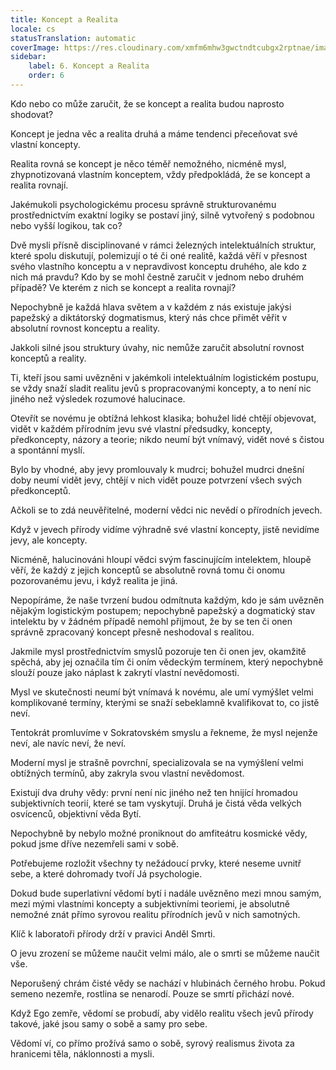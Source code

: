 ```yaml
---
title: Koncept a Realita
locale: cs
statusTranslation: automatic
coverImage: https://res.cloudinary.com/xmfm6mhw3gwctndtcubgx2rptnae/image/upload/v1741354419/small_cover_la_gran_rebelion_28716e29d2.webp
sidebar:
    label: 6. Koncept a Realita
    order: 6
---
```

Kdo nebo co může zaručit, že se koncept a realita budou naprosto shodovat?

Koncept je jedna věc a realita druhá a máme tendenci přeceňovat své vlastní koncepty.

Realita rovná se koncept je něco téměř nemožného, nicméně mysl, zhypnotizovaná vlastním konceptem, vždy předpokládá, že se koncept a realita rovnají.

Jakémukoli psychologickému procesu správně strukturovanému prostřednictvím exaktní logiky se postaví jiný, silně vytvořený s podobnou nebo vyšší logikou, tak co?

Dvě mysli přísně disciplinované v rámci železných intelektuálních struktur, které spolu diskutují, polemizují o té či oné realitě, každá věří v přesnost svého vlastního konceptu a v nepravdivost konceptu druhého, ale kdo z nich má pravdu? Kdo by se mohl čestně zaručit v jednom nebo druhém případě? Ve kterém z nich se koncept a realita rovnají?

Nepochybně je každá hlava světem a v každém z nás existuje jakýsi papežský a diktátorský dogmatismus, který nás chce přimět věřit v absolutní rovnost konceptu a reality.

Jakkoli silné jsou struktury úvahy, nic nemůže zaručit absolutní rovnost konceptů a reality.

Ti, kteří jsou sami uvězněni v jakémkoli intelektuálním logistickém postupu, se vždy snaží sladit realitu jevů s propracovanými koncepty, a to není nic jiného než výsledek rozumové halucinace.

Otevřít se novému je obtížná lehkost klasika; bohužel lidé chtějí objevovat, vidět v každém přírodním jevu své vlastní předsudky, koncepty, předkoncepty, názory a teorie; nikdo neumí být vnímavý, vidět nové s čistou a spontánní myslí.

Bylo by vhodné, aby jevy promlouvaly k mudrci; bohužel mudrci dnešní doby neumí vidět jevy, chtějí v nich vidět pouze potvrzení všech svých předkonceptů.

Ačkoli se to zdá neuvěřitelné, moderní vědci nic nevědí o přírodních jevech.

Když v jevech přírody vidíme výhradně své vlastní koncepty, jistě nevidíme jevy, ale koncepty.

Nicméně, halucinováni hloupí vědci svým fascinujícím intelektem, hloupě věří, že každý z jejich konceptů se absolutně rovná tomu či onomu pozorovanému jevu, i když realita je jiná.

Nepopíráme, že naše tvrzení budou odmítnuta každým, kdo je sám uvězněn nějakým logistickým postupem; nepochybně papežský a dogmatický stav intelektu by v žádném případě nemohl přijmout, že by se ten či onen správně zpracovaný koncept přesně neshodoval s realitou.

Jakmile mysl prostřednictvím smyslů pozoruje ten či onen jev, okamžitě spěchá, aby jej označila tím či oním vědeckým termínem, který nepochybně slouží pouze jako náplast k zakrytí vlastní nevědomosti.

Mysl ve skutečnosti neumí být vnímavá k novému, ale umí vymýšlet velmi komplikované termíny, kterými se snaží sebeklamně kvalifikovat to, co jistě neví.

Tentokrát promluvíme v Sokratovském smyslu a řekneme, že mysl nejenže neví, ale navíc neví, že neví.

Moderní mysl je strašně povrchní, specializovala se na vymýšlení velmi obtížných termínů, aby zakryla svou vlastní nevědomost.

Existují dva druhy vědy: první není nic jiného než ten hnijící hromadou subjektivních teorií, které se tam vyskytují. Druhá je čistá věda velkých osvícenců, objektivní věda Bytí.

Nepochybně by nebylo možné proniknout do amfiteátru kosmické vědy, pokud jsme dříve nezemřeli sami v sobě.

Potřebujeme rozložit všechny ty nežádoucí prvky, které neseme uvnitř sebe, a které dohromady tvoří Já psychologie.

Dokud bude superlativní vědomí bytí i nadále uvězněno mezi mnou samým, mezi mými vlastními koncepty a subjektivními teoriemi, je absolutně nemožné znát přímo syrovou realitu přírodních jevů v nich samotných.

Klíč k laboratoři přírody drží v pravici Anděl Smrti.

O jevu zrození se můžeme naučit velmi málo, ale o smrti se můžeme naučit vše.

Neporušený chrám čisté vědy se nachází v hlubinách černého hrobu. Pokud semeno nezemře, rostlina se nenarodí. Pouze se smrtí přichází nové.

Když Ego zemře, vědomí se probudí, aby vidělo realitu všech jevů přírody takové, jaké jsou samy o sobě a samy pro sebe.

Vědomí ví, co přímo prožívá samo o sobě, syrový realismus života za hranicemi těla, náklonnosti a mysli.

